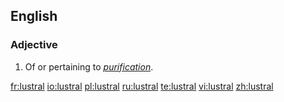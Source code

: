 ==English==

===Adjective===
{{infl|en|adjective}}

# Of or pertaining to ''[[purification]]''.
#: ''<!-- example sentence -->''

[[fr:lustral]]
[[io:lustral]]
[[pl:lustral]]
[[ru:lustral]]
[[te:lustral]]
[[vi:lustral]]
[[zh:lustral]]
